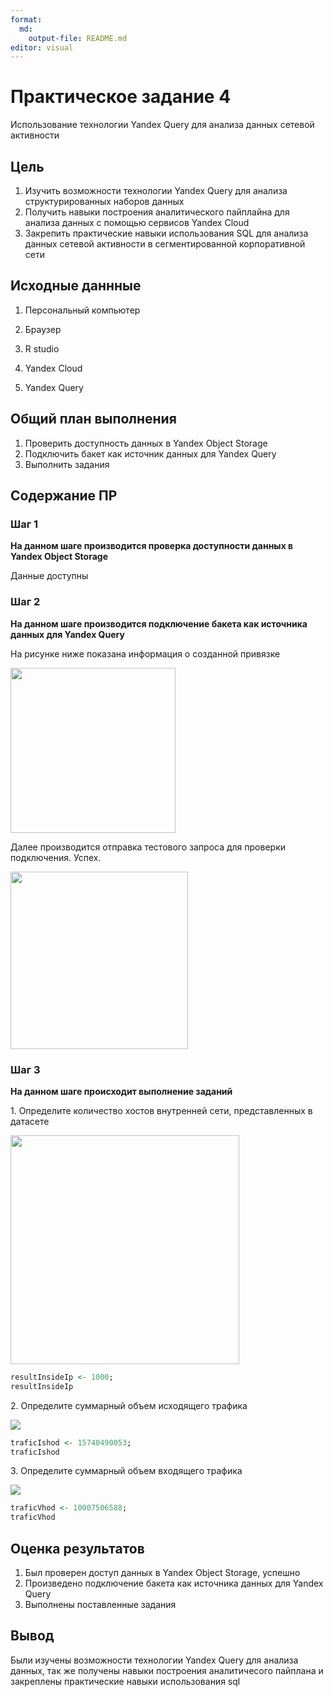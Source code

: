 ```yaml
---
format:
  md:
    output-file: README.md
editor: visual
---
```


# Практическое задание 4

Использование технологии Yandex Query для анализа данных сетевой активности

## Цель

1.  Изучить возможности технологии Yandex Query для анализа структурированных наборов данных
2.  Получить навыки построения аналитического пайплайна для анализа данных с помощью сервисов Yandex Cloud
3.  Закрепить практические навыки использования SQL для анализа данных сетевой активности в сегментированной корпоративной сети

## Исходные даннные

1.  Персональный компьютер

2.  Браузер

3.  R studio

4.  Yandex Cloud

5.  Yandex Query

## Общий план выполнения

1.  Проверить доступность данных в Yandex Object Storage
2.  Подключить бакет как источник данных для Yandex Query
3.  Выполнить задания

## Содержание ПР

### Шаг 1

**На данном шаге производится проверка доступности данных в Yandex Object Storage**

Данные доступны

### Шаг 2

**На данном шаге производится подключение бакета как источника данных для Yandex Query**

На рисунке ниже показана информация о созданной привязке

![](./image/eeee.png){width="264"}

Далее производится отправка тестового запроса для проверки подключения. Успех.

![](./image/test_query.png){width="284"}

### Шаг 3

**На данном шаге происходит выполнение заданий**

1\. Определите количество хостов внутренней сети, представленных в датасете

![](./image/ex1.png){width="366"}

```r
resultInsideIp <- 1000;
resultInsideIp
```

2\. Определите суммарный объем исходящего трафика

![](./image/ex2.png)

```r
traficIshod <- 15740490053;
traficIshod
```

3\. Определите суммарный объем входящего трафика

![](./image/ex3.png)

```r
traficVhod <- 10007506588;
traficVhod
```

## Оценка результатов

1.  Был проверен доступ данных в Yandex Object Storage, успешно
2.  Произведено подключение бакета как источника данных для Yandex Query
3.  Выполнены поставленные задания

## Вывод

Были изучены возможности технологии Yandex Query для анализа данных, так же получены навыки построения аналитичесого пайплана и закреплены практические навыки использования sql
